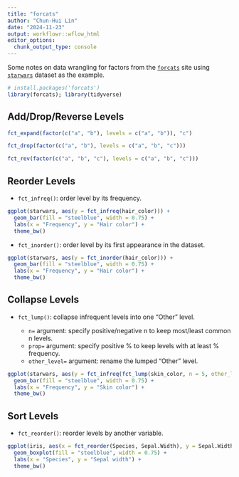 ```yaml
---
title: "forcats"
author: "Chun-Hui Lin"
date: "2024-11-23"
output: workflowr::wflow_html
editor_options:
  chunk_output_type: console
---
```


Some notes on data wrangling for factors from the [`forcats`](https://forcats.tidyverse.org/) site using [`starwars`](https://dplyr.tidyverse.org/reference/starwars.html) dataset as the example. 

```r
# install.packages('forcats')
library(forcats); library(tidyverse)
```

## Add/Drop/Reverse Levels

```r
fct_expand(factor(c("a", "b"), levels = c("a", "b")), "c")

fct_drop(factor(c("a", "b"), levels = c("a", "b", "c")))

fct_rev(factor(c("a", "b", "c"), levels = c("a", "b", "c")))
```

## Reorder Levels

* `fct_infreq()`: order level by its frequency.

```r
ggplot(starwars, aes(y = fct_infreq(hair_color))) + 
  geom_bar(fill = "steelblue", width = 0.75) + 
  labs(x = "Frequency", y = "Hair color") + 
  theme_bw()
```

* `fct_inorder()`: order level by its first appearance in the dataset.

```r
ggplot(starwars, aes(y = fct_inorder(hair_color))) + 
  geom_bar(fill = "steelblue", width = 0.75) + 
  labs(x = "Frequency", y = "Hair color") + 
  theme_bw()
```

## Collapse Levels

* `fct_lump()`: collapse infrequent levels into one "Other" level.

  * `n=` argument: specify positive/negative n to keep most/least common n levels.
  * `prop=` argument: specify positive % to keep levels with at least % frequency.
  * `other_level=` argument: rename the lumped "Other" level.

```r
ggplot(starwars, aes(y = fct_infreq(fct_lump(skin_color, n = 5, other_level = "other")))) + 
  geom_bar(fill = "steelblue", width = 0.75) + 
  labs(x = "Frequency", y = "Skin color") + 
  theme_bw()
```

## Sort Levels

* `fct_reorder()`: reorder levels by another variable.

```r
ggplot(iris, aes(x = fct_reorder(Species, Sepal.Width), y = Sepal.Width)) +
  geom_boxplot(fill = "steelblue", width = 0.75) + 
  labs(x = "Species", y = "Sepal width") +
  theme_bw()
```
